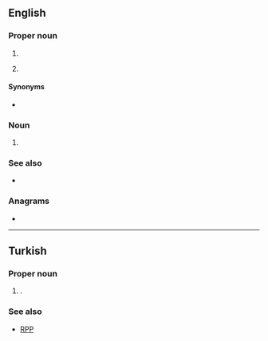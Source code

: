{{also|chp}}
==English==

===Proper noun===
{{en-proper-noun}}

# {{initialism of|en|[[California]] [[highway patrol|Highway Patrol]]}}
# {{abbreviation of|en|Chiapas}} {{gloss|a state of [[Mexico]]}}

====Synonyms====
* {{sense|California Highway Patrol}} {{l|en|CHiP}} {{gloss|acronym}}

===Noun===
{{head|en|noun}}

# {{initialism of|en|[[combined]] [[heat]] and [[power]] ([[cogeneration]])}}

===See also===
* {{pedia|lang=en|California Highway Patrol}}

===Anagrams===
* {{anagrams|en|a=chp|HCP|HPC|PCH|hcp}}

----

==Turkish==

===Proper noun===
{{head|tr|proper noun}}

# {{lb|tr|politics}} {{initialism of|tr|Cumhuriyet Halk Partisi|nodot=1}} {{gloss|Republican People's Party}}.

===See also===
* [[RPP]]